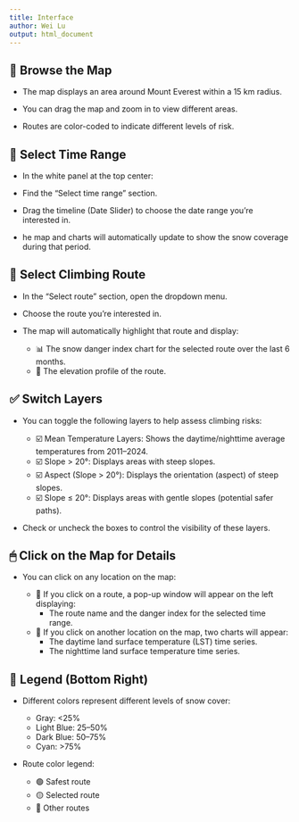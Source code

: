 ```yaml
---
title: Interface
author: Wei Lu
output: html_document
---
```


## 🧭 **Browse the Map**

   - The map displays an area around Mount Everest within a 15 km radius.

   - You can drag the map and zoom in to view different areas.

   - Routes are color-coded to indicate different levels of risk.

## 📅 **Select Time Range**

   - In the white panel at the top center:

   - Find the “Select time range” section.

   - Drag the timeline (Date Slider) to choose the date range you’re interested in.

   - he map and charts will automatically update to show the snow coverage during that period.

## 🧭 **Select Climbing Route**

   - In the "Select route" section, open the dropdown menu.

   - Choose the route you’re interested in.

   - The map will automatically highlight that route and display:  

     - 📊 The snow danger index chart for the selected route over the last 6 months.
     - 🧗 The elevation profile of the route.

## ✅ **Switch Layers**

   - You can toggle the following layers to help assess climbing risks:  

     - ☑️ Mean Temperature Layers: Shows the daytime/nighttime average temperatures from 2011–2024.
     - ☑️ Slope > 20°: Displays areas with steep slopes.
     - ☑️ Aspect (Slope > 20°): Displays the orientation (aspect) of steep slopes.
     - ☑️ Slope ≤ 20°: Displays areas with gentle slopes (potential safer paths).

- Check or uncheck the boxes to control the visibility of these layers.

## 🖱 **Click on the Map for Details**

   - You can click on any location on the map:  

     - 🔸 If you click on a route, a pop-up window will appear on the left displaying:
       - The route name and the danger index for the selected time range.  
         
     - 🔹 If you click on another location on the map, two charts will appear:
       - The daytime land surface temperature (LST) time series.
       - The nighttime land surface temperature time series.

## 🧊 **Legend (Bottom Right)**

   - Different colors represent different levels of snow cover:  

     - Gray: <25%
     - Light Blue: 25–50%
     - Dark Blue: 50–75%
     - Cyan: >75%
  
   - Route color legend:  

     - 🟢 Safest route
     - 🟡 Selected route
     - 🔴 Other routes